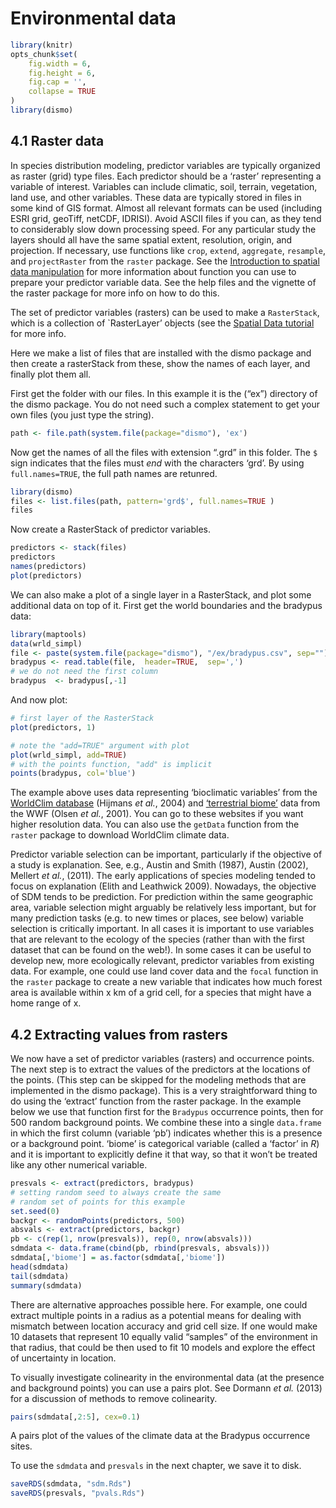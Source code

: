 # Environmental data

```r
library(knitr)
opts_chunk$set(
	fig.width = 6,
	fig.height = 6,
	fig.cap = '',
	collapse = TRUE
)
library(dismo)
```

## 4.1 Raster data

In species distribution modeling, predictor variables are typically organized as raster (grid) type files. Each predictor should be a 'raster' representing a variable of interest. Variables can include climatic, soil, terrain, vegetation, land use, and other variables. These data are typically stored in files in some kind of GIS format. Almost all relevant formats can be used (including ESRI grid, geoTiff, netCDF, IDRISI). Avoid ASCII files if you can, as they tend to considerably slow down processing speed. For any particular study the layers should all have the same spatial extent, resolution, origin, and projection. If necessary, use functions like `crop`, `extend`, `aggregate`, `resample`, and `projectRaster` from the `raster` package. See the [Introduction to spatial data manipulation](../../spatial/rst/8-rastermanip.html) for more information about function you can use to prepare your predictor variable data. See the help files and the vignette of the raster package for more info on how to do this. 

The set of predictor variables (rasters) can be used to make a `RasterStack`, which is a collection of `RasterLayer' objects (see the [Spatial Data tutorial](../../spatial/rst/4-rasterdata.html) for more info. 

Here we make a list of files that are installed with the dismo package and then create a rasterStack from these, show the names of each layer, and finally plot them all.


First get the folder with our files. In this example it is the ("ex") directory of the dismo package. You do not need such a complex statement to get your own files (you just type the string).

```r
path <- file.path(system.file(package="dismo"), 'ex')
```

Now get the names of all the files with extension ".grd" in this folder. The `$` sign indicates that the files must *end* with the characters 'grd'. By using `full.names=TRUE`, the full path names are retunred.

```r
library(dismo)
files <- list.files(path, pattern='grd$', full.names=TRUE )
files
```

Now create a RasterStack of predictor variables. 
```r
predictors <- stack(files)
predictors
names(predictors)
plot(predictors)
```


We can also make a plot of a single layer in a RasterStack, and plot some additional data on top of it. First get the world boundaries and the bradypus data:
```r
library(maptools)
data(wrld_simpl)
file <- paste(system.file(package="dismo"), "/ex/bradypus.csv", sep="")
bradypus <- read.table(file,  header=TRUE,  sep=',')
# we do not need the first column
bradypus  <- bradypus[,-1]
```

And now plot:
```r
# first layer of the RasterStack
plot(predictors, 1)

# note the "add=TRUE" argument with plot
plot(wrld_simpl, add=TRUE)
# with the points function, "add" is implicit
points(bradypus, col='blue')
```

The example above uses data representing 'bioclimatic variables' from the [WorldClim database](http://www.worldclim.org) (Hijmans *et al.*, 2004) and ['terrestrial biome'](http://www.worldwildlife.org/science/data/item1875.html) data from the WWF (Olsen *et al.*, 2001). You can go to these websites if you want higher resolution data. You can also use the `getData` function from the `raster` package to download WorldClim climate data.

Predictor variable selection can be important, particularly if the objective of a study is explanation. See, e.g., Austin and Smith (1987), Austin (2002), Mellert *et al.*, (2011). The early applications of species modeling tended to focus on explanation (Elith and Leathwick 2009). Nowadays, the objective of SDM tends to be prediction.  For prediction within the same geographic area, variable selection might arguably be relatively less important, but for many prediction tasks (e.g. to new times or places, see below) variable selection is critically important. In all cases it is important to use variables that are relevant to the ecology of the species (rather than with the first dataset that can be found on the web!).  In some cases it can be useful to develop new, more ecologically relevant, predictor variables from existing data. For example, one could use land cover data and the `focal` function in the `raster ` package to create a new variable that indicates how much forest area is available within x km of a grid cell, for a species that might have a home range of x. 



## 4.2 Extracting values from rasters

We now have a set of predictor variables (rasters) and occurrence points. The next step is to extract the values of the predictors at the locations of the points. (This step can be skipped for the modeling methods that are implemented in the dismo package). This is a very straightforward thing to do using the 'extract' function from the raster package. In the example below we use that function first for the `Bradypus` occurrence points, then for 500 random background points. We combine these into a single `data.frame` in which the first column (variable 'pb') indicates whether this is a presence or a background point. 'biome' is categorical variable (called a 'factor' in *R*) and it is important to explicitly define it that way, so that it won't be treated like any other numerical variable.

```r
presvals <- extract(predictors, bradypus)
# setting random seed to always create the same
# random set of points for this example
set.seed(0)
backgr <- randomPoints(predictors, 500)
absvals <- extract(predictors, backgr)
pb <- c(rep(1, nrow(presvals)), rep(0, nrow(absvals)))
sdmdata <- data.frame(cbind(pb, rbind(presvals, absvals)))
sdmdata[,'biome'] = as.factor(sdmdata[,'biome'])
head(sdmdata)
tail(sdmdata)
summary(sdmdata)
```

There are alternative approaches possible here. For example, one could extract multiple points in a radius as a potential means for dealing with mismatch between location accuracy and grid cell size. If one would make 10 datasets that represent 10 equally valid "samples" of the environment in that radius, that could be then used to fit 10 models and explore the effect of uncertainty in location. 

To visually investigate colinearity in the environmental data (at the presence and background points) you can use a pairs plot. See Dormann *et al.* (2013) for a discussion of methods to remove colinearity. 

```r
pairs(sdmdata[,2:5], cex=0.1)
```

A pairs plot of the values of the climate data at the Bradypus occurrence sites.

To use the `sdmdata` and `presvals` in the next chapter, we save it to disk.
```r
saveRDS(sdmdata, "sdm.Rds")
saveRDS(presvals, "pvals.Rds")
```



